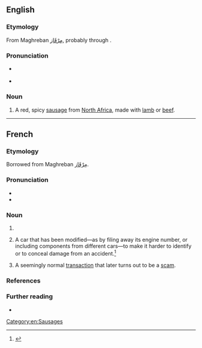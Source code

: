 ==English==
{{wikipedia}}

===Etymology===
From Maghreban {{etyl|ar|en}} [[مِرْقَاز]], probably through {{etyl|fr|en}} {{m|fr|merguez}}.

===Pronunciation===
* {{a|UK}} {{IPA|en|/mɛə.ˈɡɛz/}}
* {{a|US}} {{IPA|en|/mɛɹ.ˈɡɛz/}}

===Noun===
{{en-noun|-}}

# A red, spicy [[sausage]] from [[North Africa]], made with [[lamb]] or [[beef]].

[[Category:en:Sausages]]

----

==French==

===Etymology===
Borrowed from Maghreban {{etyl|ar|fr}} [[مِرْقَاز]].

===Pronunciation===
* {{fr-IPA|merguèze}}
* {{audio|fr|LL-Q150 (fra)-Benoît Prieur-merguez.wav|Audio}}

===Noun===
{{fr-noun|f|merguez}}

# {{l|en|merguez|Merguez}}
# {{lb|fr|slang}} A car that has been modified—as by filing away its engine number, or including components from different cars—to make it harder to identify or to conceal damage from an accident.<ref>{{cite-web
 |url         = http://www.courrierdemantes.com/news/fullstory.php/aid/16537/Petit_lexique_du_jargon_des_flics.html
 |title       = Petit lexique du jargon des flics
 |editor      = Le Courrier de Mantes
 |accessdate  = 23 January 2008
 |archiveurl  = https://web.archive.org/web/20080105153834/http://www.courrierdemantes.com/news/fullstory.php/aid/16537/Petit_lexique_du_jargon_des_flics.html
 |archivedate = 5 January 2008
}}</ref>
# {{lb|fr|slang|by extension}} A seemingly normal [[transaction]] that later turns out to be a [[scam]].

===References===
<references/>

===Further reading===
* {{R:TLFi}}